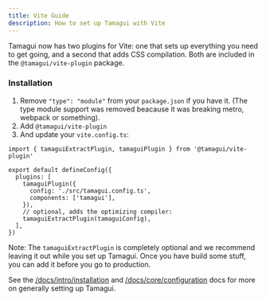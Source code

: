 ```yaml
---
title: Vite Guide
description: How to set up Tamagui with Vite
---
```


Tamagui now has two plugins for Vite: one that sets up everything you need to get going, and a second that adds CSS compilation. Both are included in the `@tamagui/vite-plugin` package.

### Installation

1. Remove `"type": "module"` from your `package.json` if you have it. (The type module support was removed beacause it was breaking metro, webpack or something).
2. Add `@tamagui/vite-plugin`
3. And update your `vite.config.ts`:

```tsx
import { tamaguiExtractPlugin, tamaguiPlugin } from '@tamagui/vite-plugin'

export default defineConfig({
  plugins: [
    tamaguiPlugin({
      config: './src/tamagui.config.ts',
      components: ['tamagui'],
    }),
    // optional, adds the optimizing compiler:
    tamaguiExtractPlugin(tamaguiConfig),
  ],
})
```

Note: The `tamaguiExtractPlugin` is completely optional and we recommend leaving it out while you set up Tamagui. Once you have build some stuff, you can add it before you go to production.

See the [/docs/intro/installation](Installation) and [/docs/core/configuration](Configuration) docs for more on generally setting up Tamagui.
